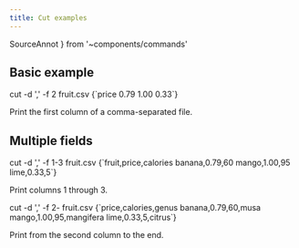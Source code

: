 ```yaml
---
title: Cut examples
---
```

  SourceAnnot
} from '~components/commands'

## Basic example

<CommandSession>
<Command>cut <Flag 
  kw={1} short='d' long='delimiter' gloss='use given string as field separator (defaults to tab character)'
  >-d ','</Flag> <Flag
  kw={2} short='f' long='fields' gloss='select these fields (counting from 1)'
  >-f 2</Flag> fruit.csv</Command>
<CommandOutput>
{`price
0.79
1.00
0.33`}
</CommandOutput>
</CommandSession>

Print the <Kw kw={2}>first</Kw> column of a <Kw kw={1}>comma-separated</Kw> file.

## Multiple fields

<CommandSession>
<Command>cut <Flag 
  kw={0} short='d' long='delimiter' gloss='use given string as field separator (defaults to tab character)'
  >-d ','</Flag> <Flag
  kw={2} short='f' long='fields' gloss='select these fields (counting from 1)'
  >-f 1-3</Flag> fruit.csv</Command>
<CommandOutput>
{`fruit,price,calories
banana,0.79,60
mango,1.00,95
lime,0.33,5`}
</CommandOutput>
</CommandSession>

Print <Kw kw={2}>columns 1 through 3</Kw>.

<CommandSession>
<Command>cut <Flag 
  kw={0} short='d' long='delimiter' gloss='use given string as field separator (defaults to tab character)'
  >-d ','</Flag> <Flag
  kw={2} short='f' long='fields' gloss='select these fields (counting from 1)'
  >-f 2-</Flag> fruit.csv</Command>
<CommandOutput>
{`price,calories,genus
banana,0.79,60,musa
mango,1.00,95,mangifera
lime,0.33,5,citrus`}
</CommandOutput>
</CommandSession>

Print <Kw kw={2}>from the second column to the end</Kw>.
